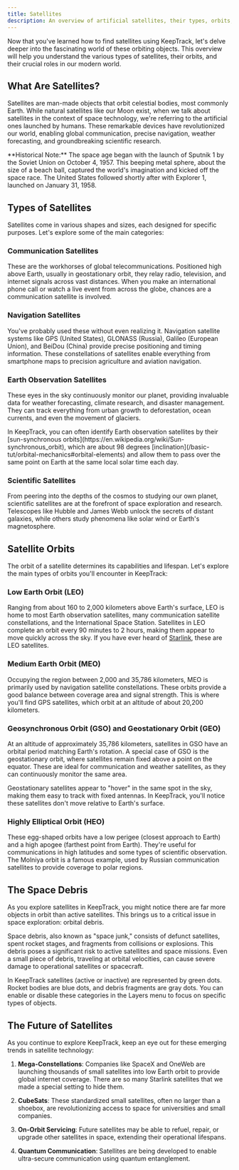 ```yaml
---
title: Satellites
description: An overview of artificial satellites, their types, orbits, and importance in modern technology and space exploration.
---
```



Now that you've learned how to find satellites using KeepTrack, let's delve deeper into the fascinating world of these orbiting objects. This overview will help you understand the various types of satellites, their orbits, and their crucial roles in our modern world.

## What Are Satellites?

Satellites are man-made objects that orbit celestial bodies, most commonly Earth. While natural satellites like our Moon exist, when we talk about satellites in the context of space technology, we're referring to the artificial ones launched by humans. These remarkable devices have revolutionized our world, enabling global communication, precise navigation, weather forecasting, and groundbreaking scientific research.

<Aside>
**Historical Note:** The space age began with the launch of Sputnik 1 by the Soviet Union on October 4, 1957. This beeping metal sphere, about the size of a beach ball, captured the world's imagination and kicked off the space race. The United States followed shortly after with Explorer 1, launched on January 31, 1958.
</Aside>

## Types of Satellites

Satellites come in various shapes and sizes, each designed for specific purposes. Let's explore some of the main categories:

### Communication Satellites

These are the workhorses of global telecommunications. Positioned high above Earth, usually in geostationary orbit, they relay radio, television, and internet signals across vast distances. When you make an international phone call or watch a live event from across the globe, chances are a communication satellite is involved.

### Navigation Satellites

You've probably used these without even realizing it. Navigation satellite systems like GPS (United States), GLONASS (Russia), Galileo (European Union), and BeiDou (China) provide precise positioning and timing information. These constellations of satellites enable everything from smartphone maps to precision agriculture and aviation navigation.

### Earth Observation Satellites

These eyes in the sky continuously monitor our planet, providing invaluable data for weather forecasting, climate research, and disaster management. They can track everything from urban growth to deforestation, ocean currents, and even the movement of glaciers.

<Aside type="tip">
In KeepTrack, you can often identify Earth observation satellites by their [sun-synchronous orbits](https://en.wikipedia.org/wiki/Sun-synchronous_orbit), which are about 98 degrees [inclination](/basic-tut/orbital-mechanics#orbital-elements) and allow them to pass over the same point on Earth at the same local solar time each day.
</Aside>

### Scientific Satellites

From peering into the depths of the cosmos to studying our own planet, scientific satellites are at the forefront of space exploration and research. Telescopes like Hubble and James Webb unlock the secrets of distant galaxies, while others study phenomena like solar wind or Earth's magnetosphere.

## Satellite Orbits

The orbit of a satellite determines its capabilities and lifespan. Let's explore the main types of orbits you'll encounter in KeepTrack:

### Low Earth Orbit (LEO)

Ranging from about 160 to 2,000 kilometers above Earth's surface, LEO is home to most Earth observation satellites, many communication satellite constellations, and the International Space Station. Satellites in LEO complete an orbit every 90 minutes to 2 hours, making them appear to move quickly across the sky. If you have ever heard of [Starlink](https://en.wikipedia.org/wiki/Starlink), these are LEO satellites.

### Medium Earth Orbit (MEO)

Occupying the region between 2,000 and 35,786 kilometers, MEO is primarily used by navigation satellite constellations. These orbits provide a good balance between coverage area and signal strength. This is where you'll find GPS satellites, which orbit at an altitude of about 20,200 kilometers.

### Geosynchronous Orbit (GSO) and Geostationary Orbit (GEO)

At an altitude of approximately 35,786 kilometers, satellites in GSO have an orbital period matching Earth's rotation. A special case of GSO is the geostationary orbit, where satellites remain fixed above a point on the equator. These are ideal for communication and weather satellites, as they can continuously monitor the same area.

<Aside title="Fun Fact">
Geostationary satellites appear to "hover" in the same spot in the sky, making them easy to track with fixed antennas. In KeepTrack, you'll notice these satellites don't move relative to Earth's surface.
</Aside>

### Highly Elliptical Orbit (HEO)

These egg-shaped orbits have a low perigee (closest approach to Earth) and a high apogee (farthest point from Earth). They're useful for communications in high latitudes and some types of scientific observation. The Molniya orbit is a famous example, used by Russian communication satellites to provide coverage to polar regions.

## The Space Debris

As you explore satellites in KeepTrack, you might notice there are far more objects in orbit than active satellites. This brings us to a critical issue in space exploration: orbital debris.

Space debris, also known as "space junk," consists of defunct satellites, spent rocket stages, and fragments from collisions or explosions. This debris poses a significant risk to active satellites and space missions. Even a small piece of debris, traveling at orbital velocities, can cause severe damage to operational satellites or spacecraft.

<Aside type="tip">
In KeepTrack satellites (active or inactive) are represented by green dots. Rocket bodies are blue dots, and debris fragments are gray dots. You can enable or disable these categories in the Layers menu to focus on specific types of objects.
</Aside>

## The Future of Satellites

As you continue to explore KeepTrack, keep an eye out for these emerging trends in satellite technology:

1. **Mega-Constellations**: Companies like SpaceX and OneWeb are launching thousands of small satellites into low Earth orbit to provide global internet coverage. There are so many Starlink satellites that we made a special setting to hide them.

2. **CubeSats**: These standardized small satellites, often no larger than a shoebox, are revolutionizing access to space for universities and small companies.

3. **On-Orbit Servicing**: Future satellites may be able to refuel, repair, or upgrade other satellites in space, extending their operational lifespans.

4. **Quantum Communication**: Satellites are being developed to enable ultra-secure communication using quantum entanglement.